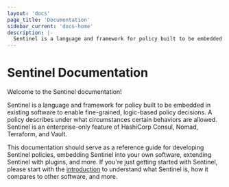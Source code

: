```yaml
---
layout: 'docs'
page_title: 'Documentation'
sidebar_current: 'docs-home'
description: |-
  Sentinel is a language and framework for policy built to be embedded in existing software to enable fine-grained, logic-based policy decisions.
---
```


# Sentinel Documentation

Welcome to the Sentinel documentation!

Sentinel is a language and framework for policy built to be embedded
in existing software to enable fine-grained, logic-based policy decisions.
A policy describes under what circumstances certain behaviors are allowed.
Sentinel is an enterprise-only feature of HashiCorp Consul, Nomad, Terraform,
and Vault.

This documentation should serve as a reference guide for developing Sentinel
policies, embedding Sentinel into your own software, extending Sentinel with
plugins, and more. If you're just getting started with Sentinel, please start with the
[introduction](/sentinel/intro) to understand what Sentinel is, how it
compares to other software, and more.
